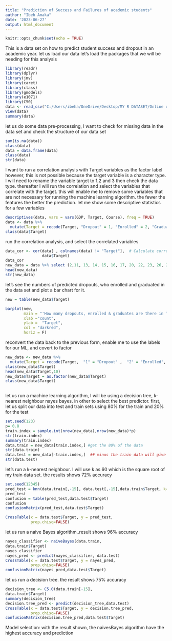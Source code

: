 ---
title: "Prediction of Success and Failures of academic students"
author: "Ibeh Amaka"
date: '2023-06-27'
output: html_document
---

```{r setup, include=FALSE}
knitr::opts_chunk$set(echo = TRUE)
```
This is a data set on how to predict student success and dropout in an academic year.
let us load our data
let's load the packages that we will be needing for this analysis
```{r}
library(readr)
library(dplyr) 
library(jmv)
library(caret)
library(class)
library(gmodels)
library(e1071)
library(C50)
data <- read_csv("C:/Users/ibeha/OneDrive/Desktop/MY R DATASET/Online datatset/dataset.csv")
View(data)
summary(data)
```
let us do some data pre-processing, I want to check for missing data in the data set and check the structure of our data set
```{r}
sum(is.na(data))
class(data)
data = data.frame(data)
class(data)
str(data)
```
I want to run a correlation analysis with Target variables as the factor label
however, this is not possible because the target variable is a character type.
I will need to rename the variable target to 1,2 and 3 then check the data type.
thereafter I will run the correlation and select the variables that correlate with the target. this will enable me to remove
some variables that are not necessary for running the machine learning algorithm. the fewer the features the better the prediction.
let me show some descriptive statistics for a few variables

```{r}
descriptives(data, vars = vars(GDP, Target, Course), freq = TRUE)
data <- data %>%
  mutate(Target = recode(Target, "Dropout" = 1, "Enrolled" = 2, "Graduate"  =  3 ))
class(data$Target)
```
run the correlation analysis, and select the correlated variables

```{r}
data_cor <- cor(data[ , colnames(data) != "Target"],  # Calculate correlations
                data$Target)
data_cor
new_data = data %>% select (2,11, 13, 14, 15, 16, 17, 20, 22, 23, 26, 28,29,34,35)
head(new_data)
str(new_data)
```
let's see the numbers of predicted dropouts, who enrolled and graduated in the data set and plot a bar chart for it.
```{r}
new = table(new_data$Target)

barplot(new,
        main = "'How many dropouts, enrolled & graduates are there in Target column",
        xlab ="count",
        ylab =  "Target",
        col = "darkred",
        horiz = F)
```
reconvert the data back to the previous form, enable me to use the labels for our ML, and covert to factor

```{r}
new_data <- new_data %>%
  mutate(Target = recode(Target,  "1" = "Dropout" ,  "2" = "Enrolled",  "3" = "Graduate" ))
class(new_data$Target)
head(new_data$Target,10)
new_data$Target = as.factor(new_data$Target)
class(new_data$Target)
  
```
let us run a machine learning algorithm, I will be using a decision tree,  k-nearest neighbour
nayes bayes. in other to select the best predictor.
first, let us split our data into test and train sets using 80% for the train and 20% for the test
```{r}
set.seed(123)
p= 0.8
train.index = sample.int(nrow(new_data),nrow(new_data)*p)
str(train.index)
summary(train.index)
data.train = new_data[train.index,] #get the 80% of the data
str(data.train)
data.test = new_data[-train.index,]  ## minus the train data will give us the test data which will give you 20% of the data
str(data.test)  
``` 
let's run a k-nearest neighbour. I will use k as 60 which is the square root of my train data set. the results shows 72% accuracy
```{r}
set.seed(12345)
pred_test = knn(data.train[,-15], data.test[,-15],data.train$Target, k=60)
pred_test
confusion = table(pred_test,data.test$Target)
confusion
confusionMatrix(pred_test,data.test$Target)

CrossTable(x = data.test$Target, y = pred_test,
           prop.chisq=FALSE)

```
let us run a  naive Bayes algorithm..result shows 96% accuracy

```{r}
nayes_classifier <- naiveBayes(data.train,
data.train$Target)
nayes_classifier
nayes_pred <- predict(nayes_classifier, data.test)
CrossTable(x = data.test$Target, y = nayes_pred,
           prop.chisq=FALSE)
confusionMatrix(nayes_pred,data.test$Target)
```
let us run a decision tree. the result shows 75% accuracy
```{r}
decision_tree <- C5.0(data.train[-15],
data.train$Target)
summary(decision_tree)
decision.tree_pred <- predict(decision_tree,data.test)
CrossTable(x = data.test$Target, y = decision.tree_pred,
           prop.chisq=FALSE)
confusionMatrix(decision.tree_pred,data.test$Target)
```
Model selection: with the result shown, the naivesBayes algorithm have the highest accuracy and prediction

